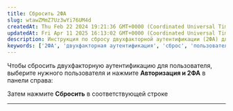 ```yaml
---
title: Сбросить 2ФА
slug: wtawZMmZ7Uz3wYi76UM4d
createdAt: Thu Feb 22 2024 19:21:36 GMT+0000 (Coordinated Universal Time)
updatedAt: Fri Apr 11 2025 16:13:02 GMT+0000 (Coordinated Universal Time)
description: Инструкция по сбросу двухфакторной аутентификации (2ФА) для пользователя в системе.
keywords: ['2ФА', 'двухфакторная аутентификация', 'сброс', 'пользователь', 'инструкция']
---
```


Чтобы сбросить двухфакторную аутентификацию для пользователя, выберите нужного пользователя и нажмите **Авторизация и 2ФА** в панели справа:

Затем нажмите **Сбросить** в соответствующей строке

***